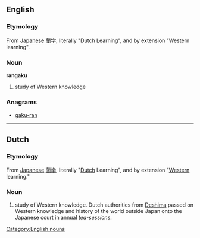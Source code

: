 ==English==
{{wikipedia}}

===Etymology===
From [[w:Japanese language|Japanese]] [[蘭学]], literally "Dutch Learning", and by extension "Western learning".

===Noun===
'''rangaku'''

# {{context|historical}} study of Western knowledge

===Anagrams===
* [[gaku-ran#English|gaku-ran]]

[[Category:English nouns]]

----

==Dutch==

===Etymology===
From [[w:Japanese language|Japanese]] [[蘭学]], literally "[[Dutch]] Learning", and by extension "[[Western]] learning."

===Noun===
{{nl-noun}}

# {{context|historical|lang=nl}} study of Western knowledge. Dutch authorities from [[w:Deshima|Deshima]] passed on Western knowledge and history of the world outside Japan onto the Japanese court in annual ''tea-sessions''.